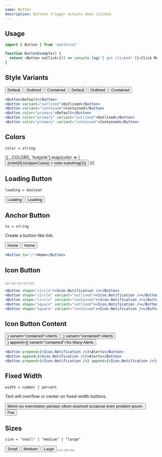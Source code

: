 ```yaml
---
name: Button
description: Buttons trigger actions when clicked.
---
```


## Usage

```js
import { Button } from 'matterial'

function ButtonExample() {
  return <Button onClick={() => console.log('I got clicked!')}>Click Me</Button>
}
```

## Style Variants

<Container>
  <Container row>
    <Button>Default</Button>
    <Button variant="outlined">Outlined</Button>
    <Button variant="contained">Contained</Button>
  </Container>
  <Container row>
    <Button color="primary">Default</Button>
    <Button color="primary" variant="outlined">Outlined</Button>
    <Button color="primary" variant="contained">Contained</Button>
  </Container>
</Container>

```jsx
<Button>Default</Button>
<Button variant="outlined">Outlined</Button>
<Button variant="contained">Contained</Button>
<Button color="primary">Default</Button>
<Button color="primary" variant="outlined">Outlined</Button>
<Button color="primary" variant="contained">Contained</Button>
```

## Colors

`color = string`

<Container row>
  {[...COLORS, 'hotpink'].map(color => (
    <Button key={color} variant="contained" color={color}>
      {color[0].toUpperCase() + color.substring(1)}
    </Button>
  ))}
</Container>

## Loading Button

`loading = boolean`

<Container row>
  <LoadingButtonExample />
  <Button loading>Loading</Button>
  <Button variant="contained" color="primary" loading>Loading</Button>
</Container>

## Anchor Button

`to = string`

Create a button-like link.

<Container row>
  <Button to="/" color="primary">Home</Button>
  <Button to="/" variant="contained" color="primary">Home</Button>
</Container>

```jsx
<Button to="/">Home</Button>
```

## Icon Button

<Container row>
  <Button shape="circle">
    <Icon.Notification />
  </Button>
  <Button shape="circle" variant="outlined">
    <Icon.Notification />
  </Button>
  <Button shape="circle" variant="contained">
    <Icon.Notification />
  </Button>
  <Button shape="square" variant="outlined">
    <Icon.Notification />
  </Button>
  <Button shape="square" variant="contained">
    <Icon.Notification />
  </Button>
</Container>

```jsx
<Button shape="circle"><Icon.Notification /></Button>
<Button shape="circle" variant="outlined"><Icon.Notification /></Button>
<Button shape="circle" variant="contained"><Icon.Notification /></Button>
<Button shape="square" variant="outlined"><Icon.Notification /></Button>
<Button shape="square" variant="contained"><Icon.Notification /></Button>
```

## Icon Button Content

<Container row>
  <Button prepend={<Icon.Notification />} variant="contained">Alerts</Button>
  <Button append={<Icon.Notification />} variant="contained">Alerts</Button>
  <Button prepend={<Icon.Notification />} append={<Icon.Notification />} variant="contained">So Many Alerts</Button>
</Container>

```jsx
<Button prepend={<Icon.Notification />}>Alerts</Button>
<Button append={<Icon.Notification />}>Alerts</Button>
<Button prepend={<Icon.Notification />} append={<Icon.Notification />}>So Many Alerts</Button>
```

## Fixed Width

`width = number | percent`

Text will overflow or center on fixed-width buttons.

<Container row nowrap>
  <Button width="50%" variant="contained" color="primary">Minim eu exercitation pariatur cillum eiusmod occaecat enim proident ipsum.</Button>
  <Button width="50%" variant="contained" color="warning">Foo</Button>
</Container>

## Sizes

`size = "small" | "medium" | "large"`

<Container row>
  <Button variant="contained" size="small">Small</Button>
  <Button variant="contained">Medium</Button>
  <Button variant="contained" size="large">Large</Button>
  <Button variant="contained" size="small" shape="circle">
    <Icon.Notification />
  </Button>
  <Button variant="contained" size="medium" shape="circle">
    <Icon.Notification />
  </Button>
  <Button variant="contained" size="large" shape="circle">
    <Icon.Notification />
  </Button>
</Container>
